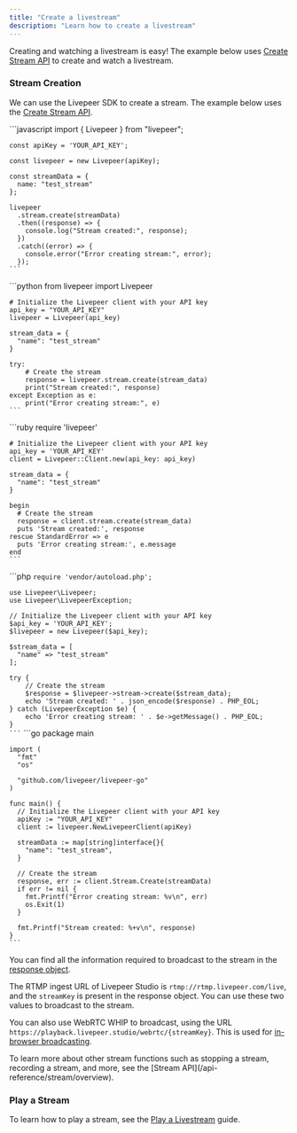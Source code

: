 ```yaml
---
title: "Create a livestream"
description: "Learn how to create a livestream"
---
```


Creating and watching a livestream is easy! The example below uses
[Create Stream API](/api-reference/stream/create) to create and watch a
livestream.

### Stream Creation

We can use the Livepeer SDK to create a stream. The example below uses the
[Create Stream API](/api-reference/stream/create).

<Tabs>
  <Tab title="Node.js">
    ```javascript
    import { Livepeer } from "livepeer";

    const apiKey = 'YOUR_API_KEY';

    const livepeer = new Livepeer(apiKey);

    const streamData = {
      name: "test_stream"
    };

    livepeer
      .stream.create(streamData)
      .then((response) => {
        console.log("Stream created:", response);
      })
      .catch((error) => {
        console.error("Error creating stream:", error);
      });
    ```

  </Tab>

  <Tab title="Python">
    ```python
    from livepeer import Livepeer

    # Initialize the Livepeer client with your API key
    api_key = "YOUR_API_KEY"
    livepeer = Livepeer(api_key)

    stream_data = {
      "name": "test_stream"
    }

    try:
        # Create the stream
        response = livepeer.stream.create(stream_data)
        print("Stream created:", response)
    except Exception as e:
        print("Error creating stream:", e)
    ```

  </Tab>

  <Tab title="Ruby">
    ```ruby
    require 'livepeer'

    # Initialize the Livepeer client with your API key
    api_key = 'YOUR_API_KEY'
    client = Livepeer::Client.new(api_key: api_key)

    stream_data = {
      "name": "test_stream"
    }

    begin
      # Create the stream
      response = client.stream.create(stream_data)
      puts 'Stream created:', response
    rescue StandardError => e
      puts 'Error creating stream:', e.message
    end
    ```

  </Tab>

  <Tab title="PHP">
    ```php
    <?php

    require 'vendor/autoload.php';

    use Livepeer\Livepeer;
    use Livepeer\LivepeerException;

    // Initialize the Livepeer client with your API key
    $api_key = 'YOUR_API_KEY';
    $livepeer = new Livepeer($api_key);

    $stream_data = [
      "name" => "test_stream"
    ];

    try {
        // Create the stream
        $response = $livepeer->stream->create($stream_data);
        echo 'Stream created: ' . json_encode($response) . PHP_EOL;
    } catch (LivepeerException $e) {
        echo 'Error creating stream: ' . $e->getMessage() . PHP_EOL;
    }
    ```

  </Tab>

  <Tab title="Go">
    ```go
    package main

    import (
      "fmt"
      "os"

      "github.com/livepeer/livepeer-go"
    )

    func main() {
      // Initialize the Livepeer client with your API key
      apiKey := "YOUR_API_KEY"
      client := livepeer.NewLivepeerClient(apiKey)

      streamData := map[string]interface{}{
        "name": "test_stream",
      }

      // Create the stream
      response, err := client.Stream.Create(streamData)
      if err != nil {
        fmt.Printf("Error creating stream: %v\n", err)
        os.Exit(1)
      }

      fmt.Printf("Stream created: %+v\n", response)
    }
    ```

  </Tab>
</Tabs>

You can find all the information required to broadcast to the stream in the
[response object](/api-reference/stream/overview).

The RTMP ingest URL of Livepeer Studio is `rtmp://rtmp.livepeer.com/live`, and
the `streamKey` is present in the response object. You can use these two values
to broadcast to the stream.

You can also use WebRTC WHIP to broadcast, using the URL
`https://playback.livepeer.studio/webrtc/{streamKey}`. This is used for
[in-browser broadcasting](/developers/guides/livestream-from-browser).

<Info>
  To learn more about other stream functions such as stopping a stream,
  recording a stream, and more, see the [Stream
  API](/api-reference/stream/overview).
</Info>

### Play a Stream

To learn how to play a stream, see the
[Play a Livestream](/developers/guides/playback-a-livestream) guide.
